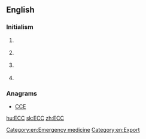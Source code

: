 ==English==

===Initialism===
{{en-initialism}}

# {{context|computing}} {{initialism of|[[error]] [[correcting]] [[code]]}}
# {{cryptography}} {{initialism of|[[elliptic]] [[curve]] [[cryptography]]}}
# {{legal}} {{initialism of|[[export]] [[ control]] and [[customs]]}}
# {{medicine}} {{initialism of|w:Emergency cardiovascular care|emergency cardiovascular care}}

===Anagrams===
* [[CCE#English|CCE]]

[[Category:en:Emergency medicine]]
[[Category:en:Export]]

[[hu:ECC]]
[[sk:ECC]]
[[zh:ECC]]